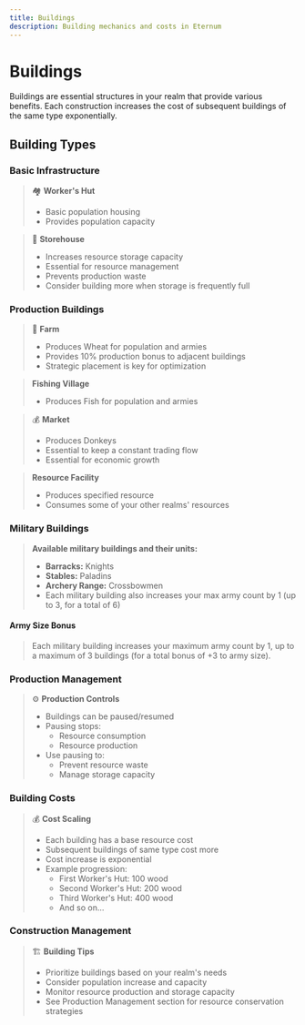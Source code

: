 ```yaml
---
title: Buildings
description: Building mechanics and costs in Eternum
---
```


# Buildings

Buildings are essential structures in your realm that provide various benefits. Each construction increases the cost of
subsequent buildings of the same type exponentially.

## Building Types

### Basic Infrastructure

> 🏘️ **Worker's Hut**
>
> - Basic population housing
> - Provides population capacity

> 🏪 **Storehouse**
>
> - Increases resource storage capacity
> - Essential for resource management
> - Prevents production waste
> - Consider building more when storage is frequently full

### Production Buildings

> 🌾 **Farm**
>
> - Produces Wheat for population and armies
> - Provides 10% production bonus to adjacent buildings
> - Strategic placement is key for optimization

> **Fishing Village**
>
> - Produces Fish for population and armies

> 💰 **Market**
>
> - Produces Donkeys
> - Essential to keep a constant trading flow
> - Essential for economic growth

> **Resource Facility**
>
> - Produces specified resource
> - Consumes some of your other realms' resources

### Military Buildings

> **Available military buildings and their units:**
>
> - **Barracks:** Knights
> - **Stables:** Paladins
> - **Archery Range:** Crossbowmen
> - Each military building also increases your max army count by 1 (up to 3, for a total of 6)

#### Army Size Bonus

> Each military building increases your maximum army count by 1, up to a maximum of 3 buildings (for a total bonus of +3
> to army size).

### Production Management

> ⚙️ **Production Controls**
>
> - Buildings can be paused/resumed
> - Pausing stops:
>   - Resource consumption
>   - Resource production
> - Use pausing to:
>   - Prevent resource waste
>   - Manage storage capacity

### Building Costs

> 💰 **Cost Scaling**
>
> - Each building has a base resource cost
> - Subsequent buildings of same type cost more
> - Cost increase is exponential
> - Example progression:
>   - First Worker's Hut: 100 wood
>   - Second Worker's Hut: 200 wood
>   - Third Worker's Hut: 400 wood
>   - And so on...

### Construction Management

> 🏗️ **Building Tips**
>
> - Prioritize buildings based on your realm's needs
> - Consider population increase and capacity
> - Monitor resource production and storage capacity
> - See Production Management section for resource conservation strategies
